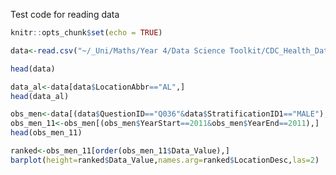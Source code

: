 Test code for reading data

```r
knitr::opts_chunk$set(echo = TRUE)
```

```r
data<-read.csv("~/_Uni/Maths/Year 4/Data Science Toolkit/CDC_Health_Data.csv")
```

```r
head(data)
```
```r
data_al<-data[data$LocationAbbr=="AL",]
head(data_al)
```
```r
obs_men<-data[(data$QuestionID=="Q036"&data$StratificationID1=="MALE"),]
obs_men_11<-obs_men[(obs_men$YearStart==2011&obs_men$YearEnd==2011),]
head(obs_men_11)
```
```r
ranked<-obs_men_11[order(obs_men_11$Data_Value),]
barplot(height=ranked$Data_Value,names.arg=ranked$LocationDesc,las=2)
```

